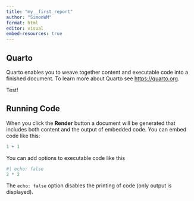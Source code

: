 ```yaml
---
title: "my__first_report"
author: "SimonWM"
format: html
editor: visual
embed-resources: true
---
```


## Quarto

Quarto enables you to weave together content and executable code into a finished document. To learn more about Quarto see <https://quarto.org>.

Test!

## Running Code

When you click the **Render** button a document will be generated that includes both content and the output of embedded code. You can embed code like this:

```r
1 + 1
```

You can add options to executable code like this

```r
#| echo: false
2 * 2
```

The `echo: false` option disables the printing of code (only output is displayed).
